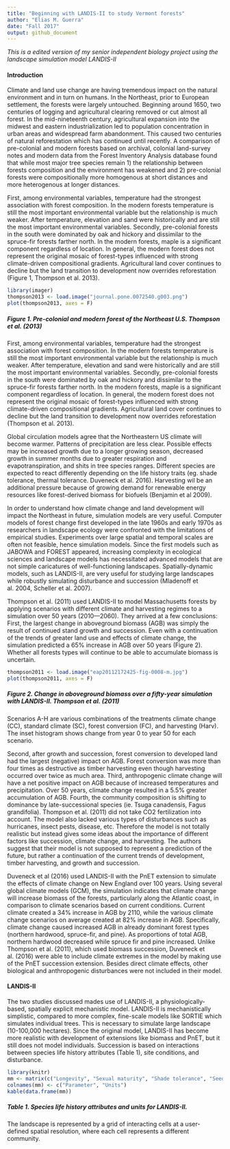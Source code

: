 ```yaml
---
title: "Beginning with LANDIS-II to study Vermont forests"
author: "Elias M. Guerra"
date: "Fall 2017"
output: github_document
---
```


*This is a edited version of my senior independent biology project using the landscape simulation model LANDIS-II*

#### Introduction 

Climate and land use change are having tremendous impact on the natural environment and in turn on humans. In the Northeast, prior to European settlement, the forests were largely untouched. Beginning around 1650, two centuries of logging and agricultural clearing removed or cut almost all forest. In the mid-nineteenth century, agricultural expansion into the midwest and eastern industrialization led to population concentration in urban areas and widespread farm abandonment. This caused two centuries of natural reforestation which has continued until recently. A comparison of pre-colonial and modern forests based on archival, colonial land-survey notes and modern data from the Forest Inventory Analysis database found that while most major tree species remain 1) the relationship between forests composition and the environment has weakened and 2) pre-colonial forests were compositionally more homogenous at short distances and more heterogenous at longer distances. 

First, among environmental variables, temperature had the strongest association with forest composition. In the modern forests temperature is still the most important environmental variable but the relationship is much weaker. After temperature, elevation and sand were historically and are still the most important environmental variables. Secondly, pre-colonial forests in the south were dominated by oak and hickory and dissimilar to the spruce-fir forests farther north. In the modern forests, maple is a significant component regardless of location. In general, the modern forest does not represent the original mosaic of forest-types influenced with strong climate-driven compositional gradients. Agricultural land cover continues to decline but the land transition to development now overrides reforestation (Figure 1, Thompson et al. 2013).

```r
library(imager)
thompson2013 <- load.image("journal.pone.0072540.g003.png")
plot(thompson2013, axes = F)
```

##### Figure 1. Pre-colonial and modern forest of the Northeast U.S. *Thompson et al. (2013)*

First, among environmental variables, temperature had the strongest association with forest composition. In the modern forests temperature is still the most important environmental variable but the relationship is much weaker. After temperature, elevation and sand were historically and are still the most important environmental variables. Secondly, pre-colonial forests in the south were dominated by oak and hickory and dissimilar to the spruce-fir forests farther north. In the modern forests, maple is a significant component regardless of location. In general, the modern forest does not represent the original mosaic of forest-types influenced with strong climate-driven compositional gradients. Agricultural land cover continues to decline but the land transition to development now overrides reforestation (Thompson et al. 2013).

Global circulation models agree that the Northeastern US climate will become warmer. Patterns of precipitation are less clear. Possible effects may be increased growth due to a longer growing season, decreased growth in summer months due to greater respiration and evapotranspiration, and shits in tree species ranges. Different species are expected to react differently depending on the life history traits (eg. shade tolerance, thermal tolerance. Duveneck et al. 2016). Harvesting wil be an additional pressure because of growing demand for renewable energy resources like forest-derived biomass for biofuels (Benjamin et al 2009).

In order to understand how climate change and land development will impact the Northeast in future, simulation models are very useful. Computer models of forest change first developed in the late 1960s and early 1970s as researchers in landscape ecology were confronted with the limitations of empirical studies. Experiments over large spatial and temporal scales are often not feasible, hence simulation models. Since the first models such as JABOWA and FOREST appeared, increasing complexity in ecological sciences and landscape models has necessitated advanced models that are not simple caricatures of well-functioning landscapes. Spatially-dynamic models, such as LANDIS-II, are very useful for studying large landscapes while robustly simulating disturbance and succession (Mladenoff et al. 2004, Scheller et al. 2007).

Thompson et al. (2011) used LANDIS-II to model Massachusetts forests by applying scenarios with different climate and harvesting regimes to a simulation over 50 years (2010—2060). They arrived at a few conclusions: First, the largest change in aboveground biomass (AGB) was simply the result of continued stand growth and succession. Even with a continuation of the trends of greater land use and effects of climate change, the simulation predicted a 65% increase in AGB over 50 years (Figure 2). Whether all forests types will continue to be able to accumulate biomass is uncertain.

```r
thompson2011 <- load.image("eap20112172425-fig-0008-m.jpg")
plot(thompson2011, axes = F)
```

##### Figure 2. Change in aboveground biomass over a fifty-year simulation with LANDIS-II. *Thompson et al. (2011)*
 Scenarios A-H are various combinations of the treatments climate change (CC), standard climate (SC), forest conversion (FC), and harvesting (Harv). The inset histogram shows change from year 0 to year 50 for each scenario. 

Second, after growth and succession, forest conversion to developed land had the largest (negative) impact on AGB. Forest conversion was more than four times as destructive as timber harvesting even though harvesting occurred over twice as much area. Third, anthropogenic climate change will have a net positive impact on AGB because of increased temperatures and precipitation. Over 50 years, climate change resulted in a 5.5% greater accumulation of AGB. Fourth, the community composition is shifting to dominance by late-successional species (ie. Tsuga canadensis, Fagus grandifolia). Thompson et al. (2011) did not take CO2 fertilization into account. The model also lacked various types of disturbances such as hurricanes, insect pests, disease, etc. Therefore the model is not totally realistic but instead gives some ideas about the importance of different factors like succession, climate change, and harvesting. The authors suggest that their model is not supposed to represent a prediction of the future, but rather a continuation of the current trends of development, timber harvesting, and growth and succession.

Duveneck et al (2016) used LANDIS-II with the PnET extension to simulate the effects of climate change on New England over 100 years. Using several global climate models (GCM), the simulation indicates that climate change will increase biomass of the forests, particularly along the Atlantic coast, in comparison to climate scenarios based on current conditions. Current climate created a 34% increase in AGB by 2110, while the various climate change scenarios on average created at 82% increase in AGB. Specifically, climate change caused increased AGB in already dominant forest types (northern hardwood, spruce-fir, and pine). As proportions of total AGB, northern hardwood decreased while spruce fir and pine increased. Unlike Thompson et al. (2011), which used biomass succession, Duveneck et al. (2016) were able to include climate extremes in the model by making use of the PnET succession extension. Besides direct climate effects, other biological and anthropogenic disturbances were not included in their model.

#### LANDIS-II 

The two studies discussed mades use of LANDIS-II, a physiologically-based, spatially explicit mechanistic model. LANDIS-II is mechanistically simplistic, compared to more complex, fine-scale models like SORTIE which simulates individual trees. This is necessary to simulate large landscape (10-100,000 hectares). Since the original model, LANDIS-II has become more realistic with development of extensions like biomass and PnET, but it still does not model individuals. Succession is based on interactions between species life history attributes (Table 1), site conditions, and disturbance. 

```r
library(knitr)
mm <- matrix(c("Longevity", "Sexual maturity", "Shade tolerance", "Seed dispersal (effective and maximum)", "Resprouting age (minumum and maximum)", "Resprouting probability", "Post-fire regeneration", "years", "years", "meters", "meters", "years", "0-1", "boolean"), ncol = 2)
colnames(mm) <- c("Parameter", "Units")
kable(data.frame(mm))
```

##### Table 1. Species life history attributes and units for LANDIS-II.

The landscape is represented by a grid of interacting cells at a user- defined spatial resolution, where each cell represents a different community. 
